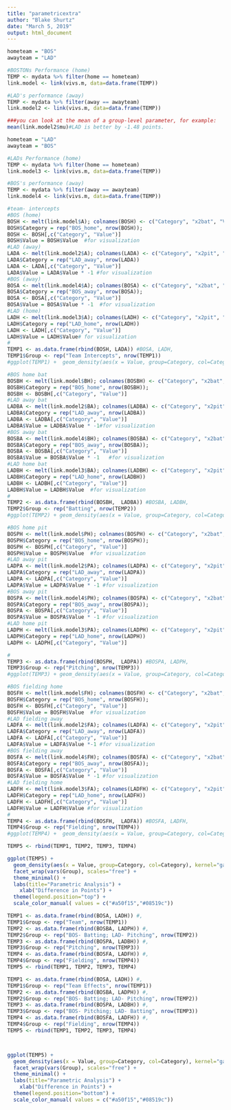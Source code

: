 ```yaml
---
title: "parametricextra"
author: "Blake Shurtz"
date: "March 5, 2019"
output: html_document
---
```



```r
hometeam = "BOS"
awayteam = "LAD"

#BOSTONs Performance (home)
TEMP <- mydata %>% filter(home == hometeam)
link.model <- link(vivs.m, data=data.frame(TEMP))

#LAD's performance (away)
TEMP <- mydata %>% filter(away == awayteam)
link.model2 <- link(vivs.m, data=data.frame(TEMP))

###you can look at the mean of a group-level parameter, for example:
mean(link.model2$mu)#LAD is better by -1.48 points.
```

```r
hometeam = "LAD"
awayteam = "BOS"

#LADs Performance (home)
TEMP <- mydata %>% filter(home == hometeam)
link.model3 <- link(vivs.m, data=data.frame(TEMP))

#BOS's performance (away)
TEMP <- mydata %>% filter(away == awayteam)
link.model4 <- link(vivs.m, data=data.frame(TEMP))
```

```r
#team- intercepts
#BOS (home)
BOSH <- melt(link.model$A); colnames(BOSH) <- c("Category", "x2bat", "Value")
BOSH$Category = rep("BOS_home", nrow(BOSH)); 
BOSH <- BOSH[,c("Category", "Value")]
BOSH$Value = BOSH$Value  #for visualization
#LAD (away)
LADA <- melt(link.model2$A); colnames(LADA) <- c("Category", "x2pit", "Value")
LADA$Category = rep("LAD_away", nrow(LADA))
LADA <- LADA[,c("Category", "Value")]
LADA$Value = LADA$Value * -1 #for visualization
#BOS (away)
BOSA <- melt(link.model4$A); colnames(BOSA) <- c("Category", "x2bat", "Value")
BOSA$Category = rep("BOS_away", nrow(BOSA)); 
BOSA <- BOSA[,c("Category", "Value")]
BOSA$Value = BOSA$Value * -1  #for visualization
#LAD (home)
LADH <- melt(link.model3$A); colnames(LADH) <- c("Category", "x2pit", "Value")
LADH$Category = rep("LAD_home", nrow(LADH))
LADH <- LADH[,c("Category", "Value")]
LADH$Value = LADH$Value# for visualization
#
TEMP1 <- as.data.frame(rbind(BOSH, LADA)) #BOSA, LADH, 
TEMP1$Group <- rep("Team Intercepts", nrow(TEMP1)) 
#ggplot(TEMP1) +  geom_density(aes(x = Value, group=Category, col=Category), kernel="gaussian")
```

```r
#BOS home bat
BOSBH <- melt(link.model$BH); colnames(BOSBH) <- c("Category", "x2bat", "Value")
BOSBH$Category = rep("BOS_home", nrow(BOSBH)); 
BOSBH <- BOSBH[,c("Category", "Value")]
#LAD away bat
LADBA <- melt(link.model2$BA); colnames(LADBA) <- c("Category", "x2pit", "Value")
LADBA$Category = rep("LAD_away", nrow(LADBA))
LADBA <- LADBA[,c("Category", "Value")]
LADBA$Value = LADBA$Value * -1#for visualization
#BOS away bat
BOSBA <- melt(link.model4$BH); colnames(BOSBA) <- c("Category", "x2bat", "Value")
BOSBA$Category = rep("BOS_away", nrow(BOSBA)); 
BOSBA <- BOSBA[,c("Category", "Value")]
BOSBA$Value = BOSBA$Value * -1   #for visualization
#LAD home bat
LADBH <- melt(link.model3$BA); colnames(LADBH) <- c("Category", "x2pit", "Value")
LADBH$Category = rep("LAD_home", nrow(LADBH))
LADBH <- LADBH[,c("Category", "Value")]
LADBH$Value = LADBH$Value  #for visualization
#
TEMP2 <- as.data.frame(rbind(BOSBH,  LADBA)) #BOSBA, LADBH,
TEMP2$Group <- rep("Batting", nrow(TEMP2))
#ggplot(TEMP2) + geom_density(aes(x = Value, group=Category, col=Category), kernel="gaussian")
```

```r
#BOS home pit
BOSPH <- melt(link.model$PH); colnames(BOSPH) <- c("Category", "x2bat", "Value")
BOSPH$Category = rep("BOS_home", nrow(BOSPH)); 
BOSPH <- BOSPH[,c("Category", "Value")]
BOSPH$Value = BOSPH$Value  #for visualization
#LAD away pit 
LADPA <- melt(link.model2$PA); colnames(LADPA) <- c("Category", "x2pit", "Value")
LADPA$Category = rep("LAD_away", nrow(LADPA))
LADPA <- LADPA[,c("Category", "Value")]
LADPA$Value = LADPA$Value * -1 #for visualization
#BOS away pit
BOSPA <- melt(link.model4$PH); colnames(BOSPA) <- c("Category", "x2bat", "Value")
BOSPA$Category = rep("BOS_away", nrow(BOSPA)); 
BOSPA <- BOSPA[,c("Category", "Value")]
BOSPA$Value = BOSPA$Value * -1 #for visualization
#LAD home pit 
LADPH <- melt(link.model3$PA); colnames(LADPH) <- c("Category", "x2pit", "Value")
LADPH$Category = rep("LAD_home", nrow(LADPH))
LADPH <- LADPH[,c("Category", "Value")]

#
TEMP3 <- as.data.frame(rbind(BOSPH,  LADPA)) #BOSPA, LADPH,
TEMP3$Group <- rep("Pitching", nrow(TEMP3))
#ggplot(TEMP3) + geom_density(aes(x = Value, group=Category, col=Category), kernel="gaussian")
```

```r
#BOS fielding home
BOSFH <- melt(link.model$FH); colnames(BOSFH) <- c("Category", "x2bat", "Value")
BOSFH$Category = rep("BOS_home", nrow(BOSFH)); 
BOSFH <- BOSFH[,c("Category", "Value")]
BOSFH$Value = BOSFH$Value  #for visualization
#LAD fielding away
LADFA <- melt(link.model2$FA); colnames(LADFA) <- c("Category", "x2pit", "Value")
LADFA$Category = rep("LAD_away", nrow(LADFA))
LADFA <- LADFA[,c("Category", "Value")]
LADFA$Value = LADFA$Value *-1 #for visualization
#BOS fielding away
BOSFA <- melt(link.model4$FH); colnames(BOSFA) <- c("Category", "x2bat", "Value")
BOSFA$Category = rep("BOS_away", nrow(BOSFA)); 
BOSFA <- BOSFA[,c("Category", "Value")]
BOSFA$Value = BOSFA$Value * -1 #for visualization
#LAD fielding home
LADFH <- melt(link.model3$FA); colnames(LADFH) <- c("Category", "x2pit", "Value")
LADFH$Category = rep("LAD_home", nrow(LADFH))
LADFH <- LADFH[,c("Category", "Value")]
LADFH$Value = LADFH$Value #for visualization
#
TEMP4 <- as.data.frame(rbind(BOSFH,  LADFA)) #BOSFA, LADFH,
TEMP4$Group <- rep("Fielding", nrow(TEMP4))
#ggplot(TEMP4) +  geom_density(aes(x = Value, group=Category, col=Category), kernel="gaussian")
```

```r
TEMP5 <- rbind(TEMP1, TEMP2, TEMP3, TEMP4)

ggplot(TEMP5) + 
  geom_density(aes(x = Value, group=Category, col=Category), kernel="gaussian") +
  facet_wrap(vars(Group), scales="free") +
  theme_minimal() +
  labs(title="Parametric Analysis") +
    xlab("Difference in Points") +
  theme(legend.position="top") +
  scale_color_manual( values = c("#a50f15","#08519c"))
```

```r


TEMP1 <- as.data.frame(rbind(BOSA, LADH)) #, 
TEMP1$Group <- rep("Team", nrow(TEMP1))
TEMP2 <- as.data.frame(rbind(BOSBA, LADPH)) #,
TEMP2$Group <- rep("BOS- Batting; LAD- Pitching", nrow(TEMP2))
TEMP3 <- as.data.frame(rbind(BOSPA, LADBH)) #,
TEMP3$Group <- rep("Pitching", nrow(TEMP3))
TEMP4 <- as.data.frame(rbind(BOSFA, LADFH)) #,
TEMP4$Group <- rep("Fielding", nrow(TEMP4))
TEMP5 <- rbind(TEMP1, TEMP2, TEMP3, TEMP4)

TEMP1 <- as.data.frame(rbind(BOSA, LADH)) #, 
TEMP1$Group <- rep("Team Effects", nrow(TEMP1))
TEMP2 <- as.data.frame(rbind(BOSBA, LADPH)) #,
TEMP2$Group <- rep("BOS- Batting; LAD- Pitching", nrow(TEMP2))
TEMP3 <- as.data.frame(rbind(BOSPA, LADBH)) #,
TEMP3$Group <- rep("BOS- Pitching; LAD- Batting", nrow(TEMP3))
TEMP4 <- as.data.frame(rbind(BOSFA, LADFH)) #,
TEMP4$Group <- rep("Fielding", nrow(TEMP4))
TEMP5 <- rbind(TEMP1, TEMP2, TEMP3, TEMP4)



ggplot(TEMP5) + 
  geom_density(aes(x = Value, group=Category, col=Category), kernel="gaussian") +
  facet_wrap(vars(Group), scales="free") +
  theme_minimal() +
  labs(title="Parametric Analysis") +
    xlab("Difference in Points") +
  theme(legend.position="bottom") +
  scale_color_manual( values = c("#a50f15","#08519c"))
```


